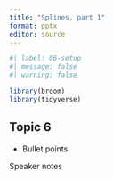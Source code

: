 ```yaml
---
title: "Splines, part 1"
format: pptx
editor: source
---
```


```r
#| label: 06-setup
#| message: false
#| warning: false

library(broom)
library(tidyverse)
```


## Topic 6

-   Bullet points

::: notes

Speaker notes
:::


